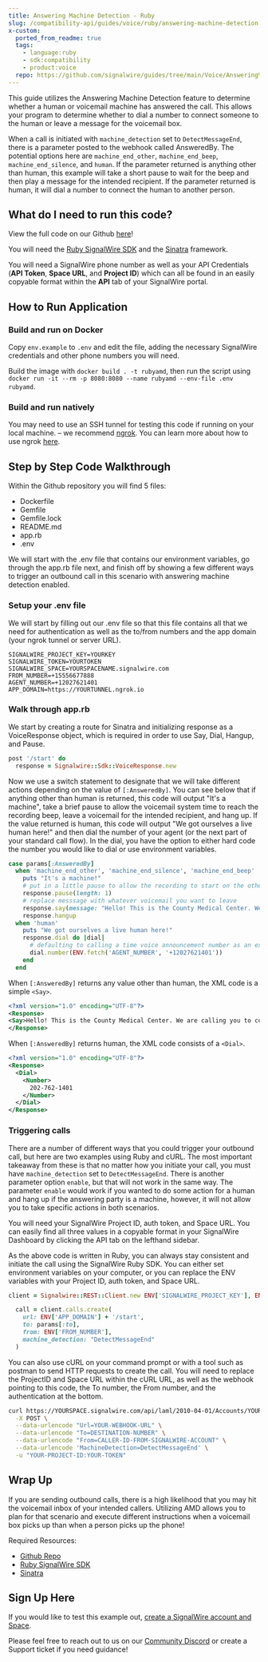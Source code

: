 ```yaml
---
title: Answering Machine Detection - Ruby
slug: /compatibility-api/guides/voice/ruby/answering-machine-detection
x-custom:
  ported_from_readme: true
  tags:
    - language:ruby
    - sdk:compatibility
    - product:voice
  repo: https://github.com/signalwire/guides/tree/main/Voice/Answering%20Machine%20Detection%20with%20Ruby
---
```


This guide utilizes the Answering Machine Detection feature to determine whether a human or voicemail machine has answered the call. This allows your program to determine whether to dial a number to connect someone to the human or leave a message for the voicemail box.

When a call is initiated with `machine_detection` set to `DetectMessageEnd`, there is a parameter posted to the webhook called AnsweredBy. The potential options here are `machine_end_other`, `machine_end_beep`, `machine_end_silence`, and `human`. If the parameter returned is anything other than human, this example will take a short pause to wait for the beep and then play a message for the intended recipient. If the parameter returned is human, it will dial a number to connect the human to another person.

What do I need to run this code?
--------------------------------

View the full code on our Github [here](https://github.com/signalwire/guides/tree/main/Voice/Answering%20Machine%20Detection%20with%20Ruby)!

You will need the [Ruby SignalWire SDK](/compatibility-api/sdks) and the [Sinatra](http://sinatrarb.com/) framework.

You will need a SignalWire phone number as well as your API Credentials (**API Token**, **Space URL**, and **Project ID**) which can all be found in an easily copyable format within the **API** tab of your SignalWire portal. 

How to Run Application
----------------------

### Build and run on Docker

Copy `env.example` to `.env` and edit the file, adding the necessary SignalWire credentials and other phone numbers you will need.

Build the image with `docker build . -t rubyamd`, then run the script using `docker run -it --rm -p 8080:8080 --name rubyamd --env-file .env rubyamd`.

### Build and run natively

You may need to use an SSH tunnel for testing this code if running on your local machine. – we recommend [ngrok](https://ngrok.com/). You can learn more about how to use ngrok [here](/platform/basics/guides/technical-troubleshooting/how-to-test-webhooks-with-ngrok). 

Step by Step Code Walkthrough
-----------------------------

Within the Github repository you will find 5 files:

- Dockerfile 
- Gemfile
- Gemfile.lock
- README.md
- app.rb
- .env 

We will start with the .env file that contains our environment variables, go through the app.rb file next, and finish off by showing a few different ways to trigger an outbound call in this scenario with answering machine detection enabled. 

### Setup your .env file

We will start by filling out our .env file so that this file contains all that we need for authentication as well as the to/from numbers and the app domain (your ngrok tunnel or server URL). 

```text
SIGNALWIRE_PROJECT_KEY=YOURKEY
SIGNALWIRE_TOKEN=YOURTOKEN
SIGNALWIRE_SPACE=YOURSPACENAME.signalwire.com
FROM_NUMBER=+15556677888
AGENT_NUMBER=+12027621401
APP_DOMAIN=https://YOURTUNNEL.ngrok.io
```

### Walk through app.rb

We start by creating a route for Sinatra and initializing response as a VoiceResponse object, which is required in order to use Say, Dial, Hangup, and Pause. 

```ruby
post '/start' do
  response = Signalwire::Sdk::VoiceResponse.new
```

Now we use a switch statement to designate that we will take different actions depending on the value of `[:AnsweredBy]`. You can see below that if anything other than human is returned, this code will output "It's a machine", take a brief pause to allow the voicemail system time to reach the recording beep, leave a voicemail for the intended recipient, and hang up. If the value returned is human, this code will output "We got ourselves a live human here!" and then dial the number of your agent (or the next part of your standard call flow). In the dial, you have the option to either hard code the number you would like to dial or use environment variables. 

```ruby
case params[:AnsweredBy]
  when 'machine_end_other', 'machine_end_silence', 'machine_end_beep'
    puts "It's a machine!"
    # put in a little pause to allow the recording to start on the other end
    response.pause(length: 1)
    # replace messsage with whatever voicemail you want to leave
    response.say(message: "Hello! This is the County Medical Center. We are calling you to confirm your doctor appointment. Please call us back as soon as possible.")
    response.hangup
  when 'human'
    puts "We got ourselves a live human here!"
    response.dial do |dial|
      # defaulting to calling a time voice announcement number as an example
      dial.number(ENV.fetch('AGENT_NUMBER', '+12027621401'))
    end
  end
```

When `[:AnsweredBy]` returns any value other than human, the XML code is a simple `<Say>`.  

```xml
<?xml version="1.0" encoding="UTF-8"?>
<Response>
<Say>Hello! This is the County Medical Center. We are calling you to confirm your doctor appointment. Please call us back as soon as possible.</Say>
</Response>
```

When `[:AnsweredBy]` returns human, the XML code consists of a `<Dial>`. 

```xml
<?xml version="1.0" encoding="UTF-8"?>
<Response>
  <Dial>
    <Number>
      202-762-1401
    </Number>
  </Dial>
</Response>
```

### Triggering calls

There are a number of different ways that you could trigger your outbound call, but here are two examples using Ruby and cURL. The most important takeaway from these is that no matter how you initiate your call, you must have `machine_detection` set to `DetectMessageEnd`. There is another parameter option `enable`, but that will not work in the same way. The parameter `enable` would work if you wanted to do some action for a human and hang up if the answering party is a machine, however, it will not allow you to take specific actions in both scenarios. 

You will need your SignalWire Project ID, auth token, and Space URL. You can easily find all three values in a copyable format in your SignalWire Dashboard by clicking the API tab on the lefthand sidebar. 

As the above code is written in Ruby, you can always stay consistent and initiate the call using the SignalWire Ruby SDK. You can either set environment variables on your computer, or you can replace the ENV variables with your Project ID, auth token, and Space URL. 

```ruby
client = Signalwire::REST::Client.new ENV['SIGNALWIRE_PROJECT_KEY'], ENV['SIGNALWIRE_TOKEN'], signalwire_space_url: ENV['SIGNALWIRE_SPACE']

  call = client.calls.create(
    url: ENV['APP_DOMAIN'] + '/start',
    to: params[:to],
    from: ENV['FROM_NUMBER'],
    machine_detection: "DetectMessageEnd"
  )
```

You can also use cURL on your command prompt or with a tool such as postman to send HTTP requests to create the call. You will need to replace the ProjectID and Space URL within the cURL URL, as well as the webhook pointing to this code, the To number, the From number, and the authentication at the bottom. 

```bash
curl https://YOURSPACE.signalwire.com/api/laml/2010-04-01/Accounts/YOUR-PROJECT-ID/Calls.json \
  -X POST \
  --data-urlencode "Url=YOUR-WEBHOOK-URL" \
  --data-urlencode "To=DESTINATION-NUMBER" \
  --data-urlencode "From=CALLER-ID-FROM-SIGNALWIRE-ACCOUNT" \
  --data-urlencode 'MachineDetection=DetectMessageEnd' \
  -u "YOUR-PROJECT-ID:YOUR-TOKEN"
```

Wrap Up
-------

If you are sending outbound calls, there is a high likelihood that you may hit the voicemail inbox of your intended callers. Utilizing AMD allows you to plan for that scenario and execute different instructions when a voicemail box picks up than when a person picks up the phone!

Required Resources: 

- [Github Repo](https://github.com/signalwire/guides/tree/main/Voice/Answering%20Machine%20Detection%20with%20Ruby)
- [Ruby SignalWire SDK](/compatibility-api/sdks)
- [Sinatra](http://sinatrarb.com/) 

Sign Up Here
------------

If you would like to test this example out, [create a SignalWire account and Space](https://m.signalwire.com/signups/new?s=1).

Please feel free to reach out to us on our [Community Discord](https://discord.com/invite/F2WNYTNjuF) or create a Support ticket if you need guidance!
